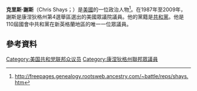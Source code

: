 '''克里斯·謝斯'''（Chris Shays；{{bd|1945年|10月18日}}）是[[美國|美國]]的一位政治人物<ref name=freepgs>http://freepages.genealogy.rootsweb.ancestry.com/~battle/reps/shays.htm{{Dead link|date=2018年8月 |bot=InternetArchiveBot |fix-attempted=yes }}</ref>。在1987年至2009年，謝斯是康涅狄格州第4選舉區選出的美國眾議院議員。他的黨籍是[[共和黨_(美國)|共和黨]]。他是110屆國會中共和黨在新英格蘭地區的唯一一位眾議員。
== 參考資料 ==
{{reflist}}
{{US-poli-bio-stub}}
{{normdaten}}
{{DEFAULTSORT:shays}}
[[Category:美国共和党联邦众议员|Category:美国共和党联邦众议员]]
[[Category:康涅狄格州聯邦眾議員|Category:康涅狄格州聯邦眾議員]]